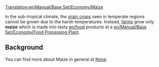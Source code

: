 [[Translation:en/Manual/Base Set/Economy/Maize]]

{{en/Cargo|name=Maize
|image=Grain.png
|produced=[[en/Manual/Base Set/Economy/Farm]]
|accepted=[[en/Manual/Base Set/Economy/Food Processing Plant]]
}}

In the sub-tropical climate, the [[en/grain|grain crops]] seen in temperate regions cannot be grown due to the harsh temperatures.  Instead, [[en/farm|farms]] grow only '''maize''' which is made into tasty [[en/food]] products at a [[en/Manual/Base Set/Economy/Food Processing Plant]].

==Background==
You can find more about Maize in general at [https://www.wikipedia.org/wiki/Maize None].